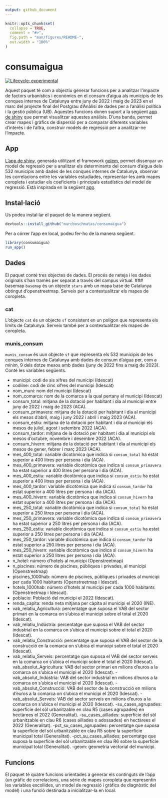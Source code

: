 ```yaml
---
output: github_document
---
```


<!-- README.md is generated from README.Rmd. Please edit that file -->

```r
knitr::opts_chunk$set(
  collapse = TRUE,
  comment = "#>",
  fig.path = "man/figures/README-",
  out.width = "100%"
)
```

# consumaigua

<!-- badges: start -->
[![Lifecycle: experimental](https://img.shields.io/badge/lifecycle-experimental-orange.svg)](https://lifecycle.r-lib.org/articles/stages.html#experimental)
<!-- badges: end -->

Aquest paquet té com a objectiu generar funcions per a analitzar l'impacte de factors urbanístics i econòmics en el consum d'aigua als municipis de les conques internes de Catalunya entre juny de 2022 i maig de 2023 en el marc del projecte final del Postgrau d'Anàlisi de dades per a l'anàlisi política i la gestió pública (UB). Aquestes funcions donen suport a la següent [app de shiny](https://marcbosch.shinyapps.io/consumaigua/) que permet visualitzar aquestes anàlisis. D'una banda, permet crear mapes i gràfics de dispersió per a comparar diferents variables d'interès i de l'altra, construir models de regressió per a analitzar-ne l'impacte.

## App

[L'app de shiny](https://marcbosch.shinyapps.io/consumaigua/), generada utilitzant el framework [golem](https://thinkr-open.github.io/golem/), permet dissenyar un model de regressió per a analitzar els determinants del consum d'aigua dels 532 municipis amb dades de les conques internes de Catalunya, observar les correlacions entre les variables estudiades, representar-les amb mapes coropleta i estudiar els coeficients i principals estadístics del model de regressió. Està inspirada en la següent [app](https://github.com/amitvkulkarni/Interactive-Modelling-with-Shiny/tree/main).

## Instal·lació

Us podeu instal·lar el paquet de la manera següent.
``` r
devtools::install_github("marcboschmatas/consumaigua")
```
Per a córrer l'app en local, podeu fer-ho de la manera següent.

``` r
library(consumaigua)
run_app()
```

## Dades

El paquet conté tres objectes de dades. El procés de neteja i les dades originals s'han tramès per separat a través del campus virtual. 
### basemap
```basemap``` és un objecte ```stars``` amb un mapa base de Catalunya obtingut d'openstreetmap. Serveix per a contextualitzar els mapes de coropleta.


### cat

L'objecte ```cat``` és un objecte ```sf``` consistent en un polígon que representa els límits de Catalunya. Serveix també per a contextualitzar els mapes de coropleta.

### munis_consum

```munis_consum``` és uun objecte ```sf``` que representa els 532 municipis de les conques internes de Catalunya amb dades de consum d'aigua per, com a mínim, 9 dels dotze mesos amb dades (juny de 2022 fins a maig de 2023). Conté les variables següents.


- municipi: codi de sis xifres del municipi (Idescat)
- codiine: codi de cinc xifres del municipi (Idescat)
- nom_muni: nom del municipi (Idescat)
- nom_comarca: nom de la comarca a la qual pertany el municipi (Idescat)
- consum_total: mitjana de la dotació per habitant i dia al municipi entre juny de 2022 i maig de 2023 (ACA).
- consum_primavera: mitjana de la dotació per habitant i dia al municipi els mesos d'abril, maig i juny 2022 i abril i maig 2023 (ACA).
- consum_estiu: mitjana de la dotació per habitant i dia al municipi els mesos de juliol, agost i setembre 2022 (ACA).
- consum_tardor: mitjana de la dotació per habitant i dia al municipi els mesos d'octubre, novembre i desembre 2022 (ACA).
- consum_hivern: mitjana de la dotació per habitant i dia al municipi els mesos de gener, febrer i març 2023 (ACA).
- mes_400_total: variable dicotòmica que indica si ```consum_total``` ha estat superior a 400 litres per persona i dia (ACA).
- mes_400_primavera: variable dicotòmica que indica si ```consum_primavera``` ha estat superior a 400 litres per persona i dia (ACA).
- mes_400_estiu: variable dicotòmica que indica si ```consum_estiu``` ha estat superior a 400 litres per persona i dia (ACA).
- mes_400_tardor: variable dicotòmica que indica si ```consum_tardor``` ha estat superior a 400 litres per persona i dia (ACA).
- mes_400_hivern: variable dicotòmica que indica si ```consum_hivern``` ha estat superior a 400 litres per persona i dia (ACA).
- mes_250_total: variable dicotòmica que indica si ```consum_total``` ha estat superior a 250 litres per persona i dia (ACA).
- mes_250_primavera: variable dicotòmica que indica si ```consum_primavera``` ha estat superior a 250 litres per persona i dia (ACA).
- mes_250_estiu: variable dicotòmica que indica si ```consum_estiu``` ha estat superior a 250 litres per persona i dia (ACA).
- mes_250_tardor: variable dicotòmica que indica si ```consum_tardor``` ha estat superior a 250 litres per persona i dia (ACA).
- mes_250_hivern: variable dicotòmica que indica si ```consum_hivern``` ha estat superior a 250 litres per persona i dia (ACA).
- n_hotel: número d'hotels al municipi (Openstreetmap)
- n_piscines: número de piscines, públiques i privades, al municipi (Openstreetmap)
- piscines_1000hab: número de piscines, públiques i privades al municipi per cada 1000 habitants (Openstreetmap i Idescat).
- hotels_1000hab: número d'hotels al municipi per cada 1000 habitants (Openstreetmap i Idescat).
- poblacio: Població del municipi el 2022 (Idescat).
- renda_capita: renda neta mitjana per càpita al municipi el 2020 (INE).
- vab_relatiu_Agricultura: percentatge que suposa el VAB del sector primari en la comarca on s'ubica el municipi sobre el total el 2020 (Idescat).
- vab_relatiu_Indústria: percentatge que suposa el VAB del sector industrial en la comarca on s'ubica el municipi sobre el total el 2020 (Idescat).
- vab_relatiu_Construcció: percentatge que suposa el VAB del sector de la construcció en la comarca on s'ubica el municipi sobre el total el 2020 (Idescat).
- vab_relatiu_Serveis: percentatge que suposa el VAB del sector serveis en la comarca on s'ubica el municipi sobre el total el 2020 (Idescat).
vab_absolut_Agricultura: VAB del sector primari en milions d'euros a la comarca on s'ubica el municipi el 2020 (Idescat).
-vab_absolut_Indústria: VAB del sector industrial en milions d'euros a la comarca on s'ubica el municipi el 2020 (Idescat).
-vab_absolut_Construcció: VAB del sector de la construcció en milions d'euros a la comarca on s'ubica el municipi el 2020 (Idescat).
-vab_absolut_Serveis: VAB del sector serveis en milions d'euros a la comarca on s'ubica el municipi el 2020 (Idescat).
-su_cases_agrupades: superfície del sòl urbanitzable en clau R5 (cases agrupades) en hectàrees el 2022 (Generalitat).
-su_cases_aïllades: superfície del sòl urbanitzable en clau R6 (cases aïllades o adossades) en hectàrees el 2022 (Generalitat).
-pct_su_cases_agrupades: percentatge que suposa la superfície del sòl urbanitzable en clau R5 sobre la superfície municipal total (Generalitat).
-pct_su_cases_aillades; percentatge que suposa la superfície del sòl urbanitzable en clau R6 sobre la superfície municipal total (Generalitat).
-geom: geometria vectorial del municipi.

## Funcions

El paquet té quatre funcions orientades a generar els continguts de l'app (un gràfic de correlacions, una sèrie de mapes coropleta que representin les variables escollides, un model de regressió i gràfics de diagnòstic del model) i una funció destinada a inicialitzar-la en local.

